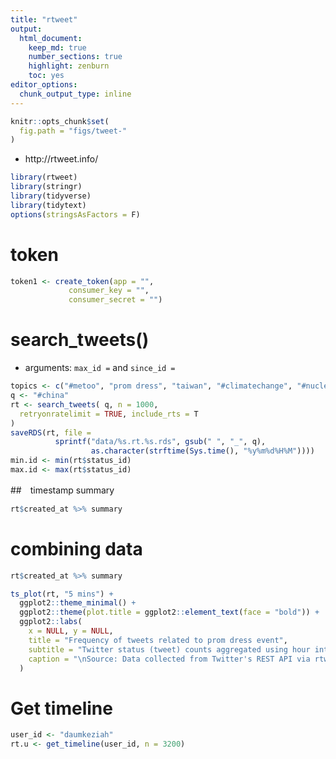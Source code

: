 ```yaml
---
title: "rtweet"
output: 
  html_document:
    keep_md: true
    number_sections: true
    highlight: zenburn
    toc: yes
editor_options: 
  chunk_output_type: inline
---
```

```r
knitr::opts_chunk$set(
  fig.path = "figs/tweet-"
)
```

* http://rtweet.info/


```r
library(rtweet)
library(stringr)
library(tidyverse)
library(tidytext)
options(stringsAsFactors = F)
```

# token
```r
token1 <- create_token(app = "",
             consumer_key = "",
             consumer_secret = "")
```




# search_tweets()
* arguments: `max_id = ` and `since_id = `



```r
topics <- c("#metoo", "prom dress", "taiwan", "#climatechange", "#nuclear", "#china")
q <- "#china"
rt <- search_tweets( q, n = 1000,
  retryonratelimit = TRUE, include_rts = T
)
saveRDS(rt, file = 
          sprintf("data/%s.rt.%s.rds", gsub(" ", "_", q),
                  as.character(strftime(Sys.time(), "%y%m%d%H%M"))))
min.id <- min(rt$status_id)
max.id <- max(rt$status_id)
```
##　timestamp summary
```r
rt$created_at %>% summary
```




# combining data
```r
rt$created_at %>% summary

ts_plot(rt, "5 mins") +
  ggplot2::theme_minimal() +
  ggplot2::theme(plot.title = ggplot2::element_text(face = "bold")) +
  ggplot2::labs(
    x = NULL, y = NULL,
    title = "Frequency of tweets related to prom dress event",
    subtitle = "Twitter status (tweet) counts aggregated using hour intervals",
    caption = "\nSource: Data collected from Twitter's REST API via rtweet"
  )
```



# Get timeline
```r
user_id <- "daumkeziah"
rt.u <- get_timeline(user_id, n = 3200)
```

